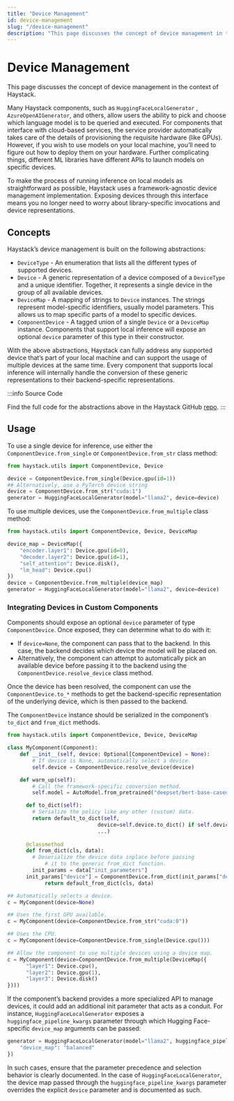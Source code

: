 ```yaml
---
title: "Device Management"
id: device-management
slug: "/device-management"
description: "This page discusses the concept of device management in the context of Haystack."
---
```


# Device Management

This page discusses the concept of device management in the context of Haystack.

Many Haystack components, such as `HuggingFaceLocalGenerator` , `AzureOpenAIGenerator`, and others, allow users the ability to pick and choose which language model is to be queried and executed. For components that interface with cloud-based services, the service provider automatically takes care of the details of provisioning the requisite hardware (like GPUs). However, if you wish to use models on your local machine, you’ll need to figure out how to deploy them on your hardware. Further complicating things, different ML libraries have different APIs to launch models on specific devices.

To make the process of running inference on local models as straightforward as possible, Haystack uses a framework-agnostic device management implementation. Exposing devices through this interface means you no longer need to worry about library-specific invocations and device representations.

## Concepts

Haystack’s device management is built on the following abstractions:

- `DeviceType`  - An enumeration that lists all the different types of supported devices.
- `Device`  - A generic representation of a device composed of a `DeviceType` and a unique identifier. Together, it represents a single device in the group of all available devices.
- `DeviceMap` - A mapping of strings to `Device` instances. The strings represent model-specific identifiers, usually model parameters. This allows us to map specific parts of a model to specific devices.
- `ComponentDevice` - A tagged union of a single `Device` or a `DeviceMap` instance. Components that support local inference will expose an optional `device` parameter of this type in their constructor.

With the above abstractions, Haystack can fully address any supported device that’s part of your local machine and can support the usage of multiple devices at the same time. Every component that supports local inference will internally handle the conversion of these generic representations to their backend-specific representations.

:::info
Source Code

Find the full code for the abstractions above in the Haystack GitHub [repo](https://github.com/deepset-ai/haystack/blob/6a776e672fb69cc4ee42df9039066200f1baf24e/haystack/utils/device.py).
:::

## Usage

To use a single device for inference, use either the `ComponentDevice.from_single` or `ComponentDevice.from_str` class method:

```python
from haystack.utils import ComponentDevice, Device

device = ComponentDevice.from_single(Device.gpu(id=1))
## Alternatively, use a PyTorch device string
device = ComponentDevice.from_str("cuda:1")
generator = HuggingFaceLocalGenerator(model="llama2", device=device)
```

To use multiple devices, use the `ComponentDevice.from_multiple` class method:

```python
from haystack.utils import ComponentDevice, Device, DeviceMap

device_map = DeviceMap({
	"encoder.layer1": Device.gpu(id=0),
	"decoder.layer2": Device.gpu(id=1),
	"self_attention": Device.disk(),
	"lm_head": Device.cpu()
})
device = ComponentDevice.from_multiple(device_map)
generator = HuggingFaceLocalGenerator(model="llama2", device=device)
```

### Integrating Devices in Custom Components

Components should expose an optional `device` parameter of type `ComponentDevice`.  Once exposed, they can determine what to do with it:

- If `device=None`, the component can pass that to the backend. In this case, the backend decides which device the model will be placed on.
- Alternatively, the component can attempt to automatically pick an available device before passing it to the backend using the `ComponentDevice.resolve_device` class method.

Once the device has been resolved, the component can use the `ComponentDevice.to_*` methods to get the backend-specific representation of the underlying device, which is then passed to the backend.

The `ComponentDevice` instance should be serialized in the component’s `to_dict` and `from_dict` methods.

```python
from haystack.utils import ComponentDevice, Device, DeviceMap

class MyComponent(Component):
    def __init__(self, device: Optional[ComponentDevice] = None):
        # If device is None, automatically select a device.
        self.device = ComponentDevice.resolve_device(device)

    def warm_up(self):
        # Call the framework-specific conversion method.
        self.model = AutoModel.from_pretrained("deepset/bert-base-cased-squad2", device=self.device.to_hf())

	  def to_dict(self):
	    # Serialize the policy like any other (custom) data. 
	    return default_to_dict(self,
							 device=self.device.to_dict() if self.device else None,
							 ...)
	
	  @classmethod
	  def from_dict(cls, data):
	    # Deserialize the device data inplace before passing 
			# it to the generic from_dict function.
	    init_params = data["init_parameters"]
      init_params["device"] = ComponentDevice.from_dict(init_params["device"])
			return default_from_dict(cls, data)

## Automatically selects a device.
c = MyComponent(device=None)

## Uses the first GPU available.
c = MyComponent(device=ComponentDevice.from_str("cuda:0"))

## Uses the CPU.
c = MyComponent(device=ComponentDevice.from_single(Device.cpu()))

## Allow the component to use multiple devices using a device map.
c = MyComponent(device=ComponentDevice.from_multiple(DeviceMap({
      "layer1": Device.cpu(),
      "layer2": Device.gpu(1),
      "layer3": Device.disk()
})))
```

If the component’s backend provides a more specialized API to manage devices, it could add an additional init parameter that acts as a conduit. For instance, `HuggingFaceLocalGenerator` exposes a `huggingface_pipeline_kwargs` parameter through which Hugging Face-specific `device_map`  arguments can be passed:

```python
generator = HuggingFaceLocalGenerator(model="llama2", huggingface_pipeline_kwargs={
	"device_map": "balanced"
})
```

In such cases, ensure that the parameter precedence and selection behavior is clearly documented. In the case of `HuggingFaceLocalGenerator`, the device map passed through the `huggingface_pipeline_kwargs` parameter overrides the explicit `device` parameter and is documented as such.